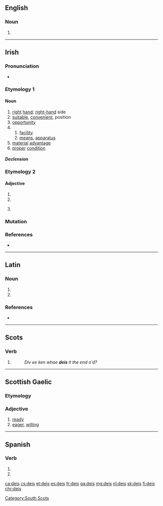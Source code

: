 ==English==

===Noun===
{{en-noun|?}}

# {{alternative form of|dais|lang=en}}

{{Webster 1913}}

----

==Irish==

===Pronunciation===
* {{IPA|/ˈdʲɛʃ/|lang=ga}}

===Etymology 1===
{{rfe|lang=ga}}

====Noun====
{{ga-noun|g=f|deise|deiseanna}}

# [[right]] [[hand]]; [[right-hand]] side
# [[suitable]], [[convenient]], position
# [[opportunity]]
#
## [[facility]]
## [[means]], [[apparatus]]
# [[material]] [[advantage]]
# [[proper]] [[condition]]

=====Declension=====
{{ga-decl-f2|d|eis|eise|pl=eiseanna}}

===Etymology 2===

====Adjective====
{{head|ga|adjective form}}

# {{inflection of|deas||voc|m|s|gloss=right (opposite of left)|lang=ga}}
# {{inflection of|deas||gen|m|s|gloss=right (opposite of left)|lang=ga}}
# {{lb|ga|archaic}} {{inflection of|deas||dat|f|s|gloss=right (opposite of left)|lang=ga}}

===Mutation===
{{ga-mut-cons|d|eis}}

===References===
* {{R:ga:Ó Dónaill}}

----

==Latin==

===Noun===
{{la-noun-form|deīs}}

# {{inflection of|deus||dat|p|lang=la}}
# {{inflection of|deus||abl|p|lang=la}}

===References===
* {{R:du Cange}}

----

==Scots==

===Verb===
{{head|sco|verb form}}

# {{sco-third-person singular of|dei}}
#: ''Div ee ken whae '''deis''' it the end o'd?''

----

==Scottish Gaelic==

===Etymology===
{{rfe|lang=gd}}

===Adjective===
{{gd-adj}}

# [[ready]]
# [[eager]], [[willing]]

----

==Spanish==

===Verb===
{{es-verb-form}}

# {{es-verb form of|mood=subj|tense=pres|num=p|pers=2|formal=n|ending=ar|dar}}
# {{es-verb form of|mood=imp|num=p|pers=2|formal=n|sense=-|ending=ar|dar}}

[[Category:South Scots]]

[[ca:deis]]
[[cs:deis]]
[[et:deis]]
[[es:deis]]
[[fr:deis]]
[[ga:deis]]
[[mg:deis]]
[[nl:deis]]
[[sk:deis]]
[[fi:deis]]
[[chr:deis]]